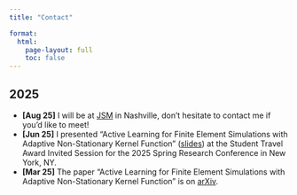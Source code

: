 ```yaml
---
title: "Contact"

format:
  html:
    page-layout: full
    toc: false
---
```


## 2025

-   **\[Aug 25\]** I will be at [JSM](https://ww2.amstat.org/meetings/jsm/2025/) in Nashville, don't hesitate to contact me if you'd like to meet!
-   **\[Jun 25\]** I presented "Active Learning for Finite Element Simulations with Adaptive Non-Stationary Kernel Function" ([slides](files/SRC25_RomainBoutelet.pdf)) at the Student Travel Award Invited Session for the 2025 Spring Research Conference in New York, NY.
-   **\[Mar 25\]** The paper "Active Learning for Finite Element Simulations with Adaptive Non-Stationary Kernel Function" is on [arXiv](https://arxiv.org/abs/2503.23158).
